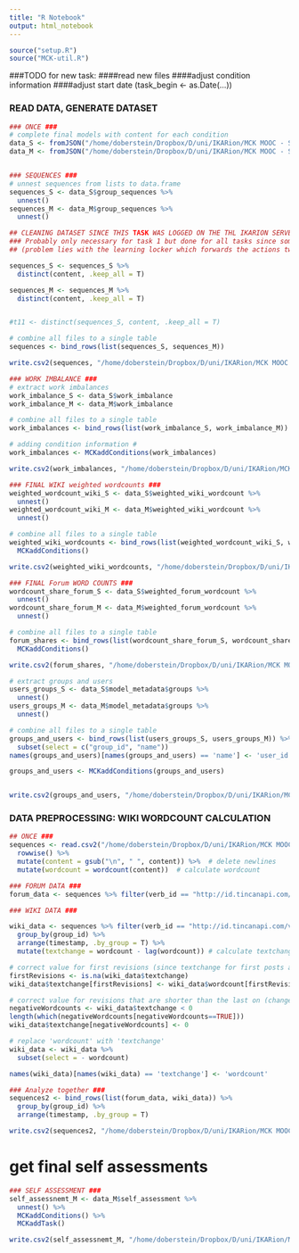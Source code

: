 ```yaml
---
title: "R Notebook"
output: html_notebook
---
```


```r
source("setup.R")
source("MCK-util.R")
```
###TODO for new task:
####read new files
####adjust condition information
####adjust start date (task_begin <- as.Date(...))

### READ DATA, GENERATE DATASET
```r
### ONCE ###
# complete final models with content for each condition
data_S <- fromJSON("/home/doberstein/Dropbox/D/uni/IKARion/MCK MOOC - SoSe19/Task 4/Task4_EA4_S_with_content.txt")
data_M <- fromJSON("/home/doberstein/Dropbox/D/uni/IKARion/MCK MOOC - SoSe19/Task 4/Task4_EA4_M_with_content.txt")


### SEQUENCES ###
# unnest sequences from lists to data.frame
sequences_S <- data_S$group_sequences %>%
  unnest()
sequences_M <- data_M$group_sequences %>%
  unnest()

## CLEANING DATASET SINCE THIS TASK WAS LOGGED ON THE THL IKARION SERVER WICH FOR WHATEVER REASON LOGGED SOME ACTIVITIES TWICE ##
### Probably only necessary for task 1 but done for all tasks since sometimes activities were performed multiple times if the LMS (moodle) was too slow so that the "submit" button was pressed multiple times
## (problem lies with the learning locker which forwards the actions twice)

sequences_S <- sequences_S %>%
  distinct(content, .keep_all = T)

sequences_M <- sequences_M %>%
  distinct(content, .keep_all = T)


#t11 <- distinct(sequences_S, content, .keep_all = T)

# combine all files to a single table
sequences <- bind_rows(list(sequences_S, sequences_M))

write.csv2(sequences, "/home/doberstein/Dropbox/D/uni/IKARion/MCK MOOC - SoSe19/analysis/task4_activities.csv", row.names = F)

### WORK IMBALANCE ###
# extract work imbalances
work_imbalance_S <- data_S$work_imbalance
work_imbalance_M <- data_M$work_imbalance

# combine all files to a single table
work_imbalances <- bind_rows(list(work_imbalance_S, work_imbalance_M))

# adding condition information #
work_imbalances <- MCKaddConditions(work_imbalances)

write.csv2(work_imbalances, "/home/doberstein/Dropbox/D/uni/IKARion/MCK MOOC - SoSe19/analysis/task4_work_imbalances.csv", row.names = F)

### FINAL WIKI weighted wordcounts ###
weighted_wordcount_wiki_S <- data_S$weighted_wiki_wordcount %>%
  unnest()
weighted_wordcount_wiki_M <- data_M$weighted_wiki_wordcount %>%
  unnest()

# combine all files to a single table
weighted_wiki_wordcounts <- bind_rows(list(weighted_wordcount_wiki_S, weighted_wordcount_wiki_M)) %>%
  MCKaddConditions()

write.csv2(weighted_wiki_wordcounts, "/home/doberstein/Dropbox/D/uni/IKARion/MCK MOOC - SoSe19/analysis/task4_weighted_wiki_wordcounts.csv", row.names = F)

### FINAL Forum WORD COUNTS ###
wordcount_share_forum_S <- data_S$weighted_forum_wordcount %>%
  unnest()
wordcount_share_forum_M <- data_M$weighted_forum_wordcount %>%
  unnest()

# combine all files to a single table
forum_shares <- bind_rows(list(wordcount_share_forum_S, wordcount_share_forum_M)) %>%
  MCKaddConditions()

write.csv2(forum_shares, "/home/doberstein/Dropbox/D/uni/IKARion/MCK MOOC - SoSe19/analysis/task4_forum_shares.csv")

# extract groups and users
users_groups_S <- data_S$model_metadata$groups %>%
  unnest()
users_groups_M <- data_M$model_metadata$groups %>%
  unnest()

# combine all files to a single table
groups_and_users <- bind_rows(list(users_groups_S, users_groups_M)) %>%
  subset(select = c("group_id", "name"))
names(groups_and_users)[names(groups_and_users) == 'name'] <- 'user_id'

groups_and_users <- MCKaddConditions(groups_and_users)


write.csv2(groups_and_users, "/home/doberstein/Dropbox/D/uni/IKARion/MCK MOOC - SoSe19/analysis/task4_groups_and_users.csv")
```

### DATA PREPROCESSING: WIKI WORDCOUNT CALCULATION
```r
## ONCE ###
sequences <- read.csv2("/home/doberstein/Dropbox/D/uni/IKARion/MCK MOOC - SoSe19/analysis/task4_activities.csv", stringsAsFactors = F) %>%
  rowwise() %>%
  mutate(content = gsub("\n", " ", content)) %>%  # delete newlines
  mutate(wordcount = wordcount(content))  # calculate wordcount

### FORUM DATA ###
forum_data <- sequences %>% filter(verb_id == "http://id.tincanapi.com/verb/replied")

### WIKI DATA ###

wiki_data <- sequences %>% filter(verb_id == "http://id.tincanapi.com/verb/updated") %>%
  group_by(group_id) %>%
  arrange(timestamp, .by_group = T) %>%
  mutate(textchange = wordcount - lag(wordcount)) # calculate textchange as difference between current and last revision

# correct value for first revisions (since textchange for first posts are "NA")
firstRevisions <- is.na(wiki_data$textchange)
wiki_data$textchange[firstRevisions] <- wiki_data$wordcount[firstRevisions]

# correct value for revisions that are shorter than the last on (change negative numbers to 0)
negativeWordcounts <- wiki_data$textchange < 0
length(which(negativeWordcounts[negativeWordcounts==TRUE]))
wiki_data$textchange[negativeWordcounts] <- 0

# replace 'wordcount' with 'textchange'
wiki_data <- wiki_data %>%
  subset(select = - wordcount)

names(wiki_data)[names(wiki_data) == 'textchange'] <- 'wordcount'

### Analyze together ###
sequences2 <- bind_rows(list(forum_data, wiki_data)) %>%
  group_by(group_id) %>%
  arrange(timestamp, .by_group = T)

write.csv2(sequences2, "/home/doberstein/Dropbox/D/uni/IKARion/MCK MOOC - SoSe19/analysis/task4_activities.csv", row.names = F)
```
# get final self assessments
```r
### SELF ASSESSMENT ###
self_assessnemt_M <- data_M$self_assessment %>% 
  unnest() %>% 
  MCKaddConditions() %>% 
  MCKaddTask()

write.csv2(self_assessnemt_M, "/home/doberstein/Dropbox/D/uni/IKARion/MCK MOOC - SoSe19/analysis/task4_self_assessments.csv", row.names = F)
```


